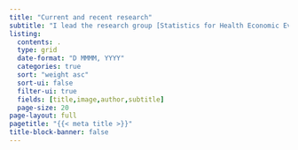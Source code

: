 ```yaml
---
title: "Current and recent research"
subtitle: "I lead the research group [Statistics for Health Economic Evaluation](https://egon.stats.ucl.ac.uk/research/statistics-health-economics/) at UCL and my research is a blend of methodological and applied work. My main areas of interests are statistical modelling for health economic evaluation, causal inference from non-experimental data and Bayesian modelling in general."
listing:
  contents: .
  type: grid
  date-format: "D MMMM, YYYY"
  categories: true
  sort: "weight asc"
  sort-ui: false
  filter-ui: true
  fields: [title,image,author,subtitle]
  page-size: 20
page-layout: full
pagetitle: "{{< meta title >}}"
title-block-banner: false
---
```

